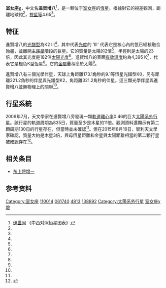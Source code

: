 {{Starbox begin 
| name = 室女座χ
}} 
{{Starbox image
| image = 
<div style="position: relative">[[File:Virgo_IAU.svg|250px]]
<div style="position: absolute; left: 157px; top: 112px">[[File:Cercle_rouge_100%.svg|12px]]</div>
</div>
| caption=圓圈內為室女座χ在天球上的位置
}}
{{Starbox observe 
| epoch = [[J2000.0|J2000.0]]
| constell = [[室女座|室女座]]
| 星官 = 进贤
| ra = {{RA|12|39|14.76703}}<ref name="aaa474_2_653" />
| dec = {{DEC|–07|59|44.0324}}<ref name="aaa474_2_653" />
| appmag_v = 4.652<ref name="sps1966" />
}} 
{{Starbox character
| class = K2 III<ref name="msom4" />
| r-i = 
| v-r = 
| b-v = +1.239<ref name="sps1966" />
| u-b = +1.389<ref name="sps1966" />
| variable = 
}} 
{{Starbox astrometry 
| radial_v = –19.7<ref name="gcrv1953" />
| prop_mo_ra  = –77.13<ref name="aaa474_2_653" />
| prop_mo_dec = –24.73<ref name="aaa474_2_653" />
| parallax = 11.11
| p_error  = 0.29
| parallax_footnote = <ref name="aaa474_2_653" />
| absmag_v = {{nowrap|−0.29 ± 0.19}}<ref name="aaa458_2_609" />
}}  
{{Starbox detail 
| mass = {{nowrap|2.17 ± 0.28}}<ref name="apj737_2_66" />
| radius = 23<ref name="aj135_1_209" />
| luminosity = 182<ref name="aj135_1_209" />
| temperature = 4,395<ref name="aj135_1_209" />
| gravity = 2.5<ref name="aj135_1_209" />
| metal = 0.06<ref name="aj135_1_209" />
| rotational_velocity = 3.9<ref name="aj135_1_209" />
| age_gyr = {{nowrap|0.86 ± 0.34}}<ref name="aaa458_2_609" />
}} 
{{Starbox catalog 
| names = [[佛蘭斯蒂德命名法|26 Virginis]], [[波恩星表|BD]]–07°3452, [[博斯星表|GC]] 17227, [[變星總表|GCRV]] 7604, [[HD星表|HD]] 110014, [[依巴谷星表|HIP]] 61740, [[亮星星表|HR]] 4813, [[PPM星表|PPM]] 195694, [[SAO星表|SAO]] 138892.<ref name="SIMBAD" />
}}
{{Starbox reference
| Simbad = HD+110014
| NSTED = HD+110014
| EPE = HD+110014
}} 
{{Starbox end}}
'''室女座χ'''，中文名'''进贤增八'''<ref>[[伊世同|伊世同]] 《中西对照恒星图表》</ref>，是一颗位于[[室女座|室女座]]的[[恆星|恆星]]。根據對它的視差觀測，距離地球約{{Convert|294|ly|pc|abbr=off|lk=on}}<ref name="aaa474_2_653" />，[[視星等|視星等]]4.65<ref name="sps1966" />。

==特征==
進賢增八的[[恒星光谱|光譜型]]為K2 III<ref name="msom4" />，其中代表[[光度|光度]]的 'III' 代表它是核心內的氫已經核融合殆盡，並離開[[主序星|主序星]]階段的巨星。它的質量是太陽的2倍<ref name="apj737_2_66" />，半徑則是太陽的23倍，因此其光度是182倍[[太陽光度|太陽光度]]<ref name="aj135_1_209" />。進賢增八的表面[[有效溫度|有效溫度]]約為4,395 K<ref name="aj135_1_209" />，代表它是橙色K型恆星<ref name=csiro/>。它的[[金屬量|金屬量]]稍高於太陽<ref name="aj135_1_209" />。

進賢增八有三個光學伴星，天球上角距離173.1角秒的9.1等恆星光譜型K0，另有距離221.2角秒的伴星與光譜型K2，角距離321.2角秒的伴星。這三顆光學伴星與進賢增八並無物理上的關聯<ref name="mnras389_2_869" />。

==行星系統==
2009年7月，天文學家在進賢增八旁發現一顆[[軌道離心率|軌道離心率]]0.46的巨大[[太陽系外行星|太陽系外行星]]。該行星的軌道周期為835日，質量至少是木星的11倍。觀測資料還顯示有第二顆周期130日的行星存在，但當時並未確認<ref name=aaa504_2_617/>。但在2015年8月19日，智利天文學家確認，質量大約是木星3倍，與母恆星距離和金星與太陽距離相當的第二顆行星被確認存在<ref>{{Cite web|title=Astronomer Discovers Planet 3 Times as Large as Jupiter|url=http://gadgets.ndtv.com/science/news/astronomer-discovers-planet-3-times-as-large-as-jupiter-730075|accessdate=2016-04-25|archive-url=https://web.archive.org/web/20160307032058/http://gadgets.ndtv.com/science/news/astronomer-discovers-planet-3-times-as-large-as-jupiter-730075|archive-date=2016-03-07|dead-url=no}}</ref>。

{{Planetbox-1p
| [[室女座χb|b]]
| ≥11.09 ± 1
| 835.477 ± 6
| 2.14 ± 0.03
| 0.462 ± 0.069
}}

== 相关条目 ==
* [[东上将增一|东上将增一]]

== 参考资料 ==
{{reflist|30em|refs=
<ref name="aaa474_2_653">{{Cite journal|title=Validation of the new Hipparcos reduction|url=http://www.aanda.org/10.1051/0004-6361:20078357|last=van Leeuwen|first=F.|date=2007-11|journal=Astronomy & Astrophysics|issue=2|doi=10.1051/0004-6361:20078357|volume=474|pages=653–664|arxiv=0708.1752|bibcode=2007A&A...474..653V|issn=0004-6361|access-date=2021-10-14|archive-date=2020-07-23|archive-url=https://web.archive.org/web/20200723045207/https://www.aanda.org/articles/aa/abs/2007/41/aa8357-07/aa8357-07.html|dead-url=no}}</ref>

<ref name="aj135_1_209">{{Cite journal|title=ROTATIONAL AND RADIAL VELOCITIES FOR A SAMPLE OF 761 HIPPARCOS GIANTS AND THE ROLE OF BINARITY|url=https://iopscience.iop.org/article/10.1088/0004-6256/135/1/209|last=Massarotti|first=Alessandro|last2=Latham|first2=David W.|date=2008-01-01|journal=[[天文期刊|The Astronomical Journal]]|issue=1|doi=10.1088/0004-6256/135/1/209|volume=135|pages=209–231|bibcode=2008AJ....135..209M|issn=0004-6256|last3=Stefanik|first3=Robert P.|last4=Fogel|first4=Jeffrey|access-date=2021-10-14|archive-date=2021-12-16|archive-url=https://web.archive.org/web/20211216021215/https://iopscience.iop.org/article/10.1088/0004-6256/135/1/209|dead-url=no}}</ref>

<ref name="msom4">{{Cite journal|title=Spectral classification of Southern fundamental stars.|url=https://ui.adsabs.harvard.edu/abs/1962MtSOM...4....1B|last=Buscombe|first=W.|date=1962-01-01|journal=Mount Stromlo Observatory Mimeographs|volume=4|pages=1|bibcode=1962MtSOM...4....1B|access-date=2021-10-14|archive-date=2021-04-16|archive-url=https://web.archive.org/web/20210416120941/https://ui.adsabs.harvard.edu/abs/1962MtSOM...4....1B|dead-url=no}}</ref>

<ref name="sps1966">{{Cite journal|title=ERRATUM: “S℡LAR DIAMETERS AND TEMPERATURES. II. MAIN-SEQUENCE K- AND M-STARS” (2012, ApJ, 757, 112)|url=https://doi.org/10.1088/0004-637x/790/2/166|last=Boyajian|first=Tabetha S.|last2=Braun|first2=Kaspar von|date=2014-07|issue=2|doi=10.1088/0004-637X/790/2/166|volume=790|pages=166|language=en|bibcode=1966PDAUC...1....1G|issn=0004-637X|last3=Belle|first3=Gerard van|last4=McAlister|first4=Harold A.|last5=Brummelaar|first5=Theo A. ten|last6=Kane|first6=Stephen R.|last7=Muirhead|first7=Philip S.|last8=Jones|first8=Jeremy|last9=White|first9=Russel}}</ref>

<ref name="gcrv1953">{{Cite journal|title=General catalogue of stellar radial velocities.|url=https://ui.adsabs.harvard.edu/abs/1953GCRV..C......0W|last=Wilson|first=Ralph Elmer|date=1953-01-01|journal=Carnegie Institute Washington D.C. Publication|pages=0|bibcode=1953GCRV..C......0W|access-date=2021-10-14|archive-date=2022-03-08|archive-url=https://web.archive.org/web/20220308021817/https://ui.adsabs.harvard.edu/abs/1953GCRV..C......0W|dead-url=no}}</ref>

<ref name="aaa504_2_617">{{Cite journal|title=A planet around the evolved intermediate-mass star HD 110014|url=http://www.aanda.org/10.1051/0004-6361/200911658|last=de Medeiros|first=J. R.|last2=Setiawan|first2=J.|date=2009-09|journal=Astronomy & Astrophysics|issue=2|doi=10.1051/0004-6361/200911658|volume=504|pages=617–623|issn=0004-6361|last3=Hatzes|first3=A. P.|last4=Pasquini|first4=L.|last5=Girardi|first5=L.|last6=Udry|first6=S.|last7=Döllinger|first7=M. P.|last8=da Silva|first8=L.}}</ref>

<ref name="SIMBAD">{{Cite web|title=chi Vir -- Star in double system|url=http://simbad.u-strasbg.fr/simbad/sim-id?Ident=Chi+Virginis|accessdate=2011-12-30|work=[[SIMBAD|SIMBAD]]|publisher=[[斯特拉斯堡天文数据中心|Centre de Données astronomiques de Strasbourg]]|archive-date=2020-11-05|archive-url=https://web.archive.org/web/20201105105446/http://simbad.u-strasbg.fr/simbad/sim-id?Ident=Chi+Virginis|dead-url=no}}</ref>

<ref name="apj737_2_66">{{Cite journal|title=PLANET ENGULFMENT BY ∼1.5-3 M ☉ RED GIANTS|url=https://iopscience.iop.org/article/10.1088/0004-637X/737/2/66|last=Kunitomo|first=M.|last2=Ikoma|first2=M.|date=2011-08-20|journal=The Astrophysical Journal|issue=2|doi=10.1088/0004-637X/737/2/66|volume=737|pages=66|issn=0004-637X|last3=Sato|first3=B.|last4=Katsuta|first4=Y.|last5=Ida|first5=S.|access-date=2021-10-14|archive-date=2021-11-04|archive-url=https://web.archive.org/web/20211104211034/https://iopscience.iop.org/article/10.1088/0004-637X/737/2/66|dead-url=no}}</ref>

<ref name="mnras389_2_869">{{Cite journal|title=A catalogue of multiplicity among bright stellar systems|url=https://academic.oup.com/mnras/article-lookup/doi/10.1111/j.1365-2966.2008.13596.x|last=Eggleton|first=P. P.|last2=Tokovinin|first2=A. A.|date=2008-09-11|journal=[[皇家天文學會月報|Monthly Notices of the Royal Astronomical Society]]|issue=2|doi=10.1111/j.1365-2966.2008.13596.x|volume=389|pages=869–879|language=en|arxiv=0806.2878|bibcode=2008MNRAS.389..869E|access-date=2021-10-14|archive-date=2017-07-27|archive-url=https://web.archive.org/web/20170727040904/https://academic.oup.com/mnras/article-lookup/doi/10.1111/j.1365-2966.2008.13596.x|dead-url=no}}</ref>

<ref name="aaa458_2_609">{{Cite journal|title=Basic physical parameters of a selected sample of evolved stars|url=http://www.aanda.org/10.1051/0004-6361:20065105|last=da Silva|first=L.|last2=Girardi|first2=L.|date=2006-11|journal=Astronomy & Astrophysics|issue=2|doi=10.1051/0004-6361:20065105|volume=458|pages=609–623|issn=0004-6361|last3=Pasquini|first3=L.|last4=Setiawan|first4=J.|last5=von der Lühe|first5=O.|last6=de Medeiros|first6=J. R.|last7=Hatzes|first7=A.|last8=Döllinger|first8=M. P.|last9=Weiss|first9=A.}}</ref>

<ref name="csiro">{{Cite web|title=The Colour of Stars|url=http://outreach.atnf.csiro.au/education/senior/astrophysics/photometry_colour.html|accessdate=2012-01-16|date=December 21, 2004|work=Australia Telescope, Outreach and Education|publisher=Commonwealth Scientific and Industrial Research Organisation|archive-url=https://www.webcitation.org/6630AbtJZ?url=http://outreach.atnf.csiro.au/education/senior/astrophysics/photometry_colour.html|archive-date=2012-03-10|dead-url=yes}}</ref>
}}

{{室女座恒星}}
{{星官|进贤|1|9}}
[[Category:室女座|Category:室女座]]
[[Category:HD和HDE天體|110014]]
[[Category:HIP天體|061740]]
[[Category:HR天體|4813]]
[[Category:SAO天體|138892]]
[[Category:太陽系外行星|Category:太陽系外行星]]
[[Category:拜耳天體|室女座χ]]
[[Category:进贤_(星官)|增]]